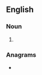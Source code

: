 ==English==

===Noun===
{{head|en|noun form}}

# {{plural of|tensometer|lang=en}}

===Anagrams===
* {{anagrams|en|a=eeemnorsstt|sermonettes|stenometers}}